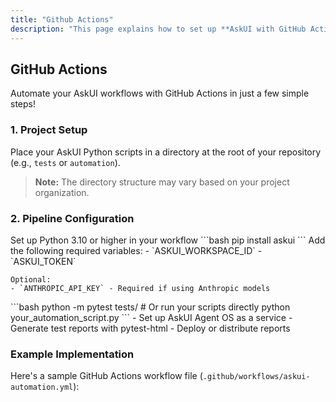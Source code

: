 ```yaml
---
title: "Github Actions"
description: "This page explains how to set up **AskUI with GitHub Actions**, including dependency setup, environment variables, test execution, and optional report generation."
---
```


## GitHub Actions

<Tip>
Automate your AskUI workflows with GitHub Actions in just a few simple steps!
</Tip>

### 1. Project Setup
Place your AskUI Python scripts in a directory at the root of your repository (e.g., `tests` or `automation`).

> **Note:** The directory structure may vary based on your project organization.

### 2. Pipeline Configuration

<Steps>
  <Step title="Configure Python Environment">
    Set up Python 3.10 or higher in your workflow
  </Step>

  <Step title="Install Dependencies">
    ```bash
    pip install askui
    ```
  </Step>

  <Step title="Configure Environment Variables">
    Add the following required variables:
    - `ASKUI_WORKSPACE_ID`
    - `ASKUI_TOKEN` 
    
    Optional:
    - `ANTHROPIC_API_KEY` - Required if using Anthropic models
  </Step>

  <Step title="Run Tests">
    ```bash
    python -m pytest tests/
    # Or run your scripts directly
    python your_automation_script.py
    ```
  </Step>

  <Step title="Optional Steps">
    - Set up AskUI Agent OS as a service
    - Generate test reports with pytest-html
    - Deploy or distribute reports
  </Step>
</Steps>

### Example Implementation

Here's a sample GitHub Actions workflow file (`.github/workflows/askui-automation.yml`):